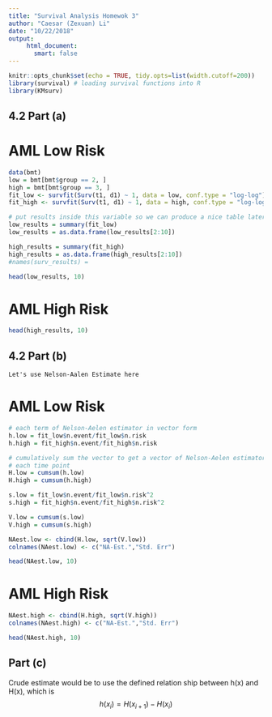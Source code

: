 ```yaml
---
title: "Survival Analysis Homewok 3"
author: "Caesar (Zexuan) Li"
date: "10/22/2018"
output:
     html_document: 
       smart: false
---
```


```r
knitr::opts_chunk$set(echo = TRUE, tidy.opts=list(width.cutoff=200))
library(survival) # loading survival functions into R
library(KMsurv) 

```

## 4.2 Part (a)
# AML Low Risk


```r
data(bmt)
low = bmt[bmt$group == 2, ]
high = bmt[bmt$group == 3, ]
fit_low <- survfit(Surv(t1, d1) ~ 1, data = low, conf.type = "log-log")
fit_high <- survfit(Surv(t1, d1) ~ 1, data = high, conf.type = "log-log")

# put results inside this variable so we can produce a nice table later
low_results = summary(fit_low)
low_results = as.data.frame(low_results[2:10])

high_results = summary(fit_high)
high_results = as.data.frame(high_results[2:10])
#names(surv_results) = 

head(low_results, 10)
```

# AML High Risk

```r
head(high_results, 10)
```

## 4.2 Part (b)

    Let's use Nelson-Aalen Estimate here
  
# AML Low Risk

```r
# each term of Nelson-Aelen estimator in vector form
h.low = fit_low$n.event/fit_low$n.risk
h.high = fit_high$n.event/fit_high$n.risk

# cumulatively sum the vector to get a vector of Nelson-Aelen estimators at 
# each time point
H.low = cumsum(h.low)
H.high = cumsum(h.high)

s.low = fit_low$n.event/fit_low$n.risk^2
s.high = fit_high$n.event/fit_high$n.risk^2

V.low = cumsum(s.low)
V.high = cumsum(s.high)

NAest.low <- cbind(H.low, sqrt(V.low))
colnames(NAest.low) <- c("NA-Est.","Std. Err")

head(NAest.low, 10)
```

# AML High Risk

```R
NAest.high <- cbind(H.high, sqrt(V.high))
colnames(NAest.high) <- c("NA-Est.","Std. Err")

head(NAest.high, 10)
```

## Part (c) 

Crude estimate would be to use the defined relation ship between h(x) and H(x), which is $$ h(x_i) = H(x_{i+1})-H(x_i) $$
